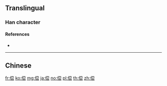{{also|償}}
==Translingual==

===Han character===
{{Han char|rn=9|rad=人|as=09|sn=11|four=|canj=OFBI|ids=⿰亻尝}}

====References====
* {{Han ref|kx=0112.071|hdz=10189.070|uh=507F|ud=20607}}

----

==Chinese==
{{zh-see|償}}

[[fr:偿]]
[[ko:偿]]
[[mg:偿]]
[[ja:偿]]
[[no:偿]]
[[pl:偿]]
[[th:偿]]
[[zh:偿]]